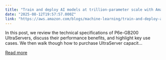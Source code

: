 ```yaml
---
title: "Train and deploy AI models at trillion-parameter scale with Amazon SageMaker HyperPod support for P6e-GB200 UltraServers"
date: "2025-08-12T19:57:57.000Z"
link: "https://aws.amazon.com/blogs/machine-learning/train-and-deploy-ai-models-at-trillion-parameter-scale-with-amazon-sagemaker-hyperpod-support-for-p6e-gb200-ultraservers/"
---
```


In this post, we review the technical specifications of P6e-GB200 UltraServers, discuss their performance benefits, and highlight key use cases. We then walk though how to purchase UltraServer capacit...

[Read more](https://aws.amazon.com/blogs/machine-learning/train-and-deploy-ai-models-at-trillion-parameter-scale-with-amazon-sagemaker-hyperpod-support-for-p6e-gb200-ultraservers/)
